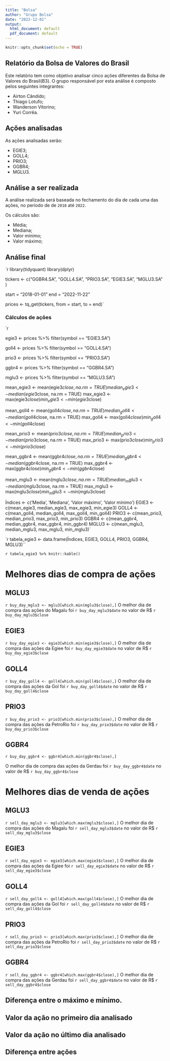 ```yaml
---
title: "Bolsa"
author: "Grupo Bolsa"
date: "2022-12-01"
output:
  html_document: default
  pdf_document: default
---
```


```r
knitr::opts_chunk$set(echo = TRUE)
```

## Relatório da Bolsa de Valores do Brasil

Este relatório tem como objetivo analisar cinco ações diferentes da Bolsa de Valores do Brasil(B3).
O grupo responsável por esta análise é composto pelos seguintes integrantes:

- Airton Cândido;
- Thiago Lotufo;
- Wanderson Vitorino;
- Yuri Corrêa.

## Ações analisadas

As ações analisadas serão:

- EGIE3;
- GOLL4;
- PRIO3;
- GGBR4;
- MGLU3.

## Análise a ser realizada

A análise realizada será baseada no fechamento do dia de cada uma das ações, no período de de `2018` até `2022`.

Os cálculos são:

- Média;
- Mediana;
- Valor mínimo;
- Valor máximo;

## Análise final

`r library(tidyquant)
library(dplyr)

tickers <- c("GGBR4.SA", "GOLL4.SA", "PRIO3.SA", "EGIE3.SA", "MGLU3.SA" )

start = "2018-01-01"
end = "2022-11-22"

prices <- tq_get(tickers, 
                  from = start,
                  to = end)`
                  
### Cálculos de ações

`r 

egie3 <- prices  %>%
  filter(symbol == "EGIE3.SA")
  
goll4 <- prices  %>%
  filter(symbol == "GOLL4.SA")

prio3 <- prices  %>%
  filter(symbol == "PRIO3.SA")

ggbr4 <- prices  %>%
  filter(symbol == "GGBR4.SA")

mglu3 <- prices  %>%
  filter(symbol == "MGLU3.SA")

mean_egie3 <- mean(egie3$close, na.rm = TRUE)
median_egie3 <- median(egie3$close, na.rm = TRUE)
max_egie3 <- max(egie3$close)
min_egie3 <- min(egie3$close)

mean_goll4 <- mean(goll4$close, na.rm = TRUE)
median_goll4 <- median(goll4$close, na.rm = TRUE)
max_goll4 <- max(goll4$close)
min_goll4 <- min(goll4$close)

mean_prio3 <- mean(prio3$close, na.rm = TRUE)
median_prio3 <- median(prio3$close, na.rm = TRUE)
max_prio3 <- max(prio3$close)
min_prio3 <- min(prio3$close)

mean_ggbr4 <- mean(ggbr4$close, na.rm = TRUE)
median_ggbr4 <- median(ggbr4$close, na.rm = TRUE)
max_ggbr4 <- max(ggbr4$close)
min_ggbr4 <- min(ggbr4$close)

mean_mglu3 <- mean(mglu3$close, na.rm = TRUE)
median_mglu3 <- median(mglu3$close, na.rm = TRUE)
max_mglu3 <- max(mglu3$close)
min_mglu3 <- min(mglu3$close)

Índices <- c('Media', 'Mediana', 'Valor máximo', 'Valor mínimo')
EGIE3 <- c(mean_egie3, median_egie3, max_egie3, min_egie3)
GOLL4 <- c(mean_goll4, median_goll4, max_goll4, min_goll4)
PRIO3 <- c(mean_prio3, median_prio3, max_prio3, min_prio3)
GGBR4 <- c(mean_ggbr4, median_ggbr4, max_ggbr4, min_ggbr4)
MGLU3 <- c(mean_mglu3, median_mglu3, max_mglu3, min_mglu3)`

`r tabela_egie3 <- data.frame(Índices, EGIE3, GOLL4, PRIO3, GGBR4, MGLU3)``

`r tabela_egie3 %>% knitr::kable()`

# Melhores dias de compra de ações

## MGLU3

`r buy_day_mglu3 <- mglu3[which.min(mglu3$close),]`
O melhor dia de compra das ações do Magalu foi `r buy_day_mglu3$date` no valor de R\$ `r buy_day_mglu3$close`

## EGIE3

`r buy_day_egie3 <- egie3[which.min(egie3$close),]`
O melhor dia de compra das ações da Egiee foi `r buy_day_egie3$date` no valor de R\$ `r buy_day_egie3$close`

## GOLL4

`r buy_day_goll4 <- goll4[which.min(goll4$close),]`
O melhor dia de compra das ações da Gol foi `r buy_day_goll4$date` no valor de R\$ `r buy_day_goll4$close`

## PRIO3

`r buy_day_prio3 <- prio3[which.min(prio3$close),]`
O melhor dia de compra das ações da PetroRio foi `r buy_day_prio3$date` no valor de R\$ `r buy_day_prio3$close`

## GGBR4
`r buy_day_ggbr4 <- ggbr4[which.min(ggbr4$close),]`

O melhor dia de compra das ações da Gerdau foi `r buy_day_ggbr4$date` no valor de R\$ `r buy_day_ggbr4$close`

# Melhores dias de venda de ações

## MGLU3

`r sell_day_mglu3 <- mglu3[which.max(mglu3$close),]`
O melhor dia de compra das ações do Magalu foi `r sell_day_mglu3$date` no valor de R\$ `r sell_day_mglu3$close`

## EGIE3

`r sell_day_egie3 <- egie3[which.max(egie3$close),]`
O melhor dia de compra das ações da Egiee foi `r sell_day_egie3$date` no valor de R\$ `r sell_day_egie3$close`

## GOLL4

`r sell_day_goll4 <- goll4[which.max(goll4$close),]`
O melhor dia de compra das ações da Gol foi `r sell_day_goll4$date` no valor de R\$ `r sell_day_goll4$close`

## PRIO3

`r sell_day_prio3 <- prio3[which.max(prio3$close),]`
O melhor dia de compra das ações da PetroRio foi `r sell_day_prio3$date` no valor de R\$ `r sell_day_prio3$close`

## GGBR4

`r sell_day_ggbr4 <- ggbr4[which.max(ggbr4$close),]`
O melhor dia de compra das ações da Gerdau foi `r sell_day_ggbr4$date` no valor de R\$ `r sell_day_ggbr4$close`

## Diferença entre o máximo e mínimo.
## Valor da ação no primeiro dia analisado
## Valor da ação no último dia analisado
## Diferença entre ações
